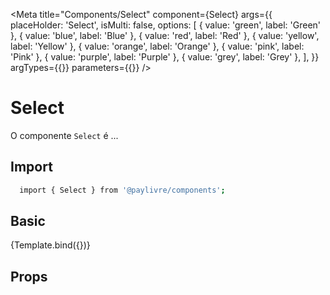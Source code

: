 

<Meta
  title="Components/Select"
  component={Select}
  args={{
    placeHolder: 'Select',
    isMulti: false,
    options: [
      { value: 'green', label: 'Green' },
      { value: 'blue', label: 'Blue' },
      { value: 'red', label: 'Red' },
      { value: 'yellow', label: 'Yellow' },
      { value: 'orange', label: 'Orange' },
      { value: 'pink', label: 'Pink' },
      { value: 'purple', label: 'Purple' },
      { value: 'grey', label: 'Grey' },
    ],
  }}
  argTypes={{}}
  parameters={{}}
/>


# Select

O componente `Select` é ...

## Import

```sh
  import { Select } from '@paylivre/components';
```

## Basic

<Canvas>
  <Story name="Default" args={{}} argTypes={{}} parameters={{}}>
    {Template.bind({})}
  </Story>
</Canvas>

## Props

<ArgsTable of={Select} />
